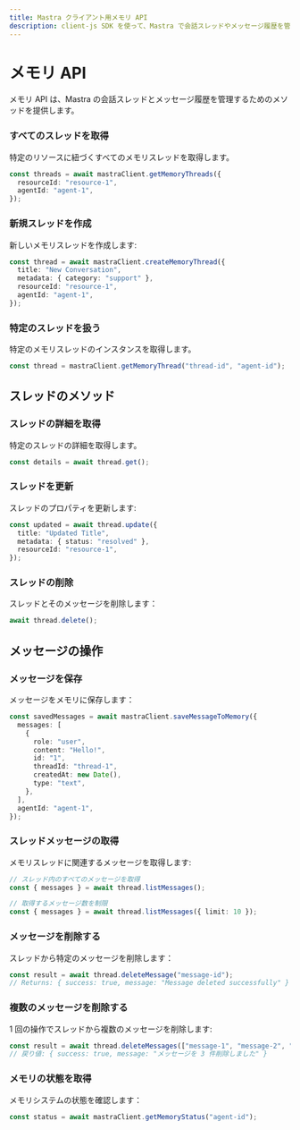 ```yaml
---
title: Mastra クライアント用メモリ API
description: client-js SDK を使って、Mastra で会話スレッドやメッセージ履歴を管理する方法を学びましょう。
---
```


# メモリ API

メモリ API は、Mastra の会話スレッドとメッセージ履歴を管理するためのメソッドを提供します。

### すべてのスレッドを取得

特定のリソースに紐づくすべてのメモリスレッドを取得します。

```typescript
const threads = await mastraClient.getMemoryThreads({
  resourceId: "resource-1",
  agentId: "agent-1",
});
```

### 新規スレッドを作成

新しいメモリスレッドを作成します:

```typescript
const thread = await mastraClient.createMemoryThread({
  title: "New Conversation",
  metadata: { category: "support" },
  resourceId: "resource-1",
  agentId: "agent-1",
});
```

### 特定のスレッドを扱う

特定のメモリスレッドのインスタンスを取得します。

```typescript
const thread = mastraClient.getMemoryThread("thread-id", "agent-id");
```

## スレッドのメソッド

### スレッドの詳細を取得

特定のスレッドの詳細を取得します。

```typescript
const details = await thread.get();
```

### スレッドを更新

スレッドのプロパティを更新します:

```typescript
const updated = await thread.update({
  title: "Updated Title",
  metadata: { status: "resolved" },
  resourceId: "resource-1",
});
```

### スレッドの削除

スレッドとそのメッセージを削除します：

```typescript
await thread.delete();
```

## メッセージの操作

### メッセージを保存

メッセージをメモリに保存します：

```typescript
const savedMessages = await mastraClient.saveMessageToMemory({
  messages: [
    {
      role: "user",
      content: "Hello!",
      id: "1",
      threadId: "thread-1",
      createdAt: new Date(),
      type: "text",
    },
  ],
  agentId: "agent-1",
});
```

### スレッドメッセージの取得

メモリスレッドに関連するメッセージを取得します:

```typescript
// スレッド内のすべてのメッセージを取得
const { messages } = await thread.listMessages();

// 取得するメッセージ数を制限
const { messages } = await thread.listMessages({ limit: 10 });
```

### メッセージを削除する

スレッドから特定のメッセージを削除します：

```typescript
const result = await thread.deleteMessage("message-id");
// Returns: { success: true, message: "Message deleted successfully" }
```

### 複数のメッセージを削除する

1 回の操作でスレッドから複数のメッセージを削除します:

```typescript
const result = await thread.deleteMessages(["message-1", "message-2", "message-3"]);
// 戻り値: { success: true, message: "メッセージを 3 件削除しました" }
```

### メモリの状態を取得

メモリシステムの状態を確認します：

```typescript
const status = await mastraClient.getMemoryStatus("agent-id");
```